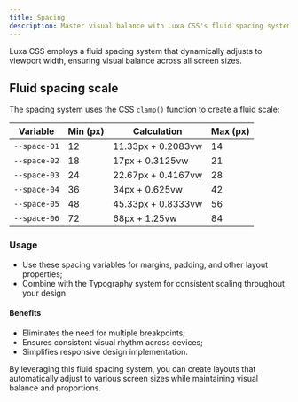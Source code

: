```yaml
---
title: Spacing
description: Master visual balance with Luxa CSS's fluid spacing system. Perfectly balanced for any screen size.
---
```


Luxa CSS employs a fluid spacing system that dynamically adjusts to viewport width, ensuring visual balance across all screen sizes.

## Fluid spacing scale

The spacing system uses the CSS `clamp()` function to create a fluid scale:

| Variable     | Min (px) | Calculation        | Max (px) |
| ------------ | -------- | ------------------ | -------- |
| `--space-01` | 12       | 11.33px + 0.2083vw | 14       |
| `--space-02` | 18       | 17px + 0.3125vw    | 21       |
| `--space-03` | 24       | 22.67px + 0.4167vw | 28       |
| `--space-04` | 36       | 34px + 0.625vw     | 42       |
| `--space-05` | 48       | 45.33px + 0.8333vw | 56       |
| `--space-06` | 72       | 68px + 1.25vw      | 84       |

### Usage

- Use these spacing variables for margins, padding, and other layout properties;
- Combine with the Typography system for consistent scaling throughout your design.

#### Benefits

- Eliminates the need for multiple breakpoints;
- Ensures consistent visual rhythm across devices;
- Simplifies responsive design implementation.

By leveraging this fluid spacing system, you can create layouts that automatically adjust to various screen sizes while maintaining visual balance and proportions.
